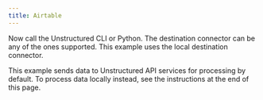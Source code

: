 ```yaml
---
title: Airtable
---
```



<NewDocument />


<SharedContentAirtable/>

Now call the Unstructured CLI or Python. The destination connector can be any of the ones supported. This example uses the local destination connector.

This example sends data to Unstructured API services for processing by default. To process data locally instead, see the instructions at the end of this page.


<CodeGroup>
  <AirtableSh />
  <AirtablePyV2 />
  <AirtablePyV1 />
</CodeGroup>


<SharedPartitionByAPIOSS/>